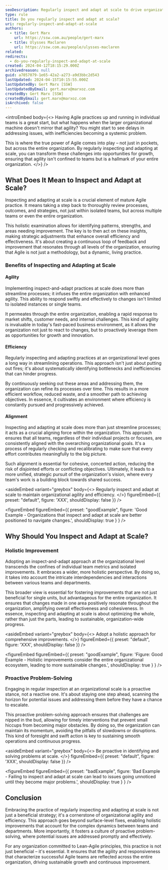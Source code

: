```yaml
---
seoDescription: Regularly inspect and adapt at scale to drive organizational agility, efficiency, and sustainable growth.
type: rule
title: Do you regularly inspect and adapt at scale?
uri: regularly-inspect-and-adapt-at-scale
authors:
  - title: Gert Marx
    url: https://ssw.com.au/people/gert-marx
  - title: Ulysses Maclaren
    url: https://ssw.com.au/people/ulysses-maclaren
related:
redirects:
  - do-you-regularly-inspect-and-adapt-at-scale
created: 2024-04-12T18:15:29.000Z
archivedreason: null
guid: a7057079-1e65-42a2-a273-a9d3bbc2d543
lastUpdated: 2024-04-15T10:15:55.000Z
lastUpdatedBy: Gert Marx [SSW]
lastUpdatedByEmail: gert.marx@marxoz.com
createdBy: Gert Marx [SSW]
createdByEmail: gert.marx@marxoz.com
isArchived: false
---
```


<introEmbed
  body={<>
Having Agile practices up and running in individual teams is a great start, but what happens when the larger organizational machine doesn't mirror that agility? You might start to see delays in addressing issues, with inefficiencies becoming a systemic problem.

This is where the true power of Agile comes into play – not just in pockets, but across the entire organization. By regularly inspecting and adapting at scale, you can transform these challenges into opportunities for growth, ensuring that agility isn't confined to teams but is a hallmark of your entire organization.
  </>}
/>
## What Does It Mean to Inspect and Adapt at Scale?

Inspecting and adapting at scale is a crucial element of mature Agile practice. It means taking a step back to thoroughly review processes, outcomes, and strategies, not just within isolated teams, but across multiple teams or even the entire organization.

This holistic examination allows for identifying patterns, strengths, and areas needing improvement. The key is to then act on these insights, making strategic adjustments that enhance overall efficiency and effectiveness. It's about creating a continuous loop of feedback and improvement that resonates through all levels of the organization, ensuring that Agile is not just a methodology, but a dynamic, living practice.

### Benefits of Inspecting and Adapting at Scale

#### Agility

Implementing inspect-and-adapt practices at scale does more than streamline processes; it infuses the entire organization with enhanced agility. This ability to respond swiftly and effectively to changes isn't limited to isolated instances or single teams.

It permeates through the entire organization, enabling a rapid response to market shifts, customer needs, and internal challenges. This kind of agility is invaluable in today's fast-paced business environment, as it allows the organization not just to react to changes, but to proactively leverage them as opportunities for growth and innovation.

#### Efficiency

Regularly inspecting and adapting practices at an organizational level goes a long way in streamlining operations. This approach isn't just about putting out fires; it's about systematically identifying bottlenecks and inefficiencies that can hinder progress.

By continuously seeking out these areas and addressing them, the organization can refine its processes over time. This results in a more efficient workflow, reduced waste, and a smoother path to achieving objectives. In essence, it cultivates an environment where efficiency is constantly pursued and progressively achieved.

#### Alignment

Inspecting and adapting at scale does more than just streamline processes; it acts as a crucial aligning force within the organization. This approach ensures that all teams, regardless of their individual projects or focuses, are consistently aligned with the overarching organizational goals. It's a process of regularly checking and recalibrating to make sure that every effort contributes meaningfully to the big picture.

Such alignment is essential for cohesive, concerted action, reducing the risk of disjointed efforts or conflicting objectives. Ultimately, it leads to a more unified, strategic pursuit of the organization's vision, where every team's work is a building block towards shared success.

<asideEmbed
  variant="greybox"
  body={<>
    Regularly inspect and adapt at scale to maintain organizational agility and efficiency.
  </>}
  figureEmbed={{
    preset: "default",
    figure: 'XXX',
    shouldDisplay: false
  }}
/>

<figureEmbed figureEmbed={{
  preset: "goodExample",
  figure: 'Good Example - Organizations that inspect and adapt at scale are better positioned to navigate changes.',
  shouldDisplay: true
} } />


## Why Should You Inspect and Adapt at Scale?

### Holistic Improvement

Adopting an inspect-and-adapt approach at the organizational level transcends the confines of individual team metrics and isolated improvements. It embraces a wider, more holistic perspective. By doing so, it takes into account the intricate interdependencies and interactions between various teams and departments.

This broader view is essential for fostering improvements that are not just beneficial for single units, but advantageous for the entire organization. It ensures that changes made in one area positively resonate throughout the organization, amplifying overall effectiveness and cohesiveness. In essence, inspecting and adapting at scale is about optimizing the whole, rather than just the parts, leading to sustainable, organization-wide progress.

<asideEmbed
  variant="greybox"
  body={<>
    Adopt a holistic approach for comprehensive improvements.
  </>}
  figureEmbed={{
    preset: "default",
    figure: 'XXX',
    shouldDisplay: false
  }}
/>

<figureEmbed figureEmbed={{
  preset: "goodExample",
  figure: 'Figure: Good Example - Holistic improvements consider the entire organizational ecosystem, leading to more sustainable changes.',
  shouldDisplay: true
} } />


### Proactive Problem-Solving

Engaging in regular inspection at an organizational scale is a proactive stance, not a reactive one. It's about staying one step ahead, scanning the horizon for potential issues and addressing them before they have a chance to escalate.

This proactive problem-solving approach ensures that challenges are nipped in the bud, allowing for timely interventions that prevent small hiccups from becoming major obstacles. By doing so, the organization can maintain its momentum, avoiding the pitfalls of slowdowns or disruptions. This kind of foresight and swift action is key to sustaining smooth operations and continuous progress.

<asideEmbed
  variant="greybox"
  body={<>
    Be proactive in identifying and solving problems at scale.
  </>}
  figureEmbed={{
    preset: "default",
    figure: 'XXX',
    shouldDisplay: false
  }}
/>

<figureEmbed figureEmbed={{
  preset: "badExample",
  figure: 'Bad Example - Failing to inspect and adapt at scale can lead to issues going unnoticed until they become major problems.',
  shouldDisplay: true
} } />


## Conclusion

Embracing the practice of regularly inspecting and adapting at scale is not just a beneficial strategy; it's a cornerstone of organizational agility and efficiency. This approach goes beyond surface-level fixes, enabling holistic improvements that account for the complex dynamics between teams and departments. More importantly, it fosters a culture of proactive problem-solving, where potential issues are addressed promptly and effectively.

For any organization committed to Lean-Agile principles, this practice is not just beneficial – it's essential. It ensures that the agility and responsiveness that characterize successful Agile teams are reflected across the entire organization, driving sustainable growth and continuous improvement.
